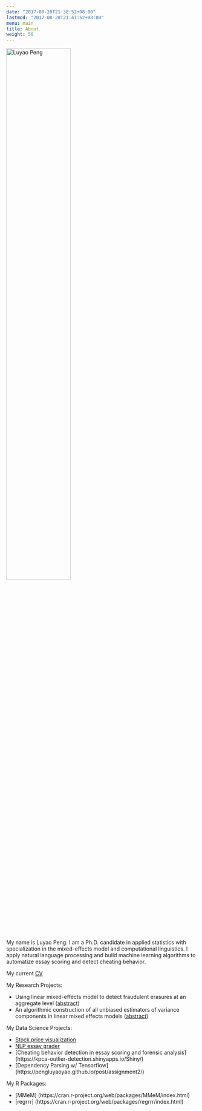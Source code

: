 ```yaml
---
date: "2017-08-20T21:38:52+08:00"
lastmod: "2017-08-28T21:41:52+08:00"
menu: main
title: About
weight: 50
---
```


<img src="/my_pic.jpg" alt="Luyao Peng" width="58%" height="60%">
 
My name is Luyao Peng. I am a Ph.D. candidate in applied statistics with specialization in the mixed-effects model and computational linguistics. I apply natural language processing and build machine learning algorithms to automatize essay scoring and detect cheating behavior. 

My current [CV](Resume_LUYAO_PENG_3_10_2019.pdf)

My Research Projects:

* Using linear mixed-effects model to detect fraudulent erasures at an aggregate level (<a href="https://pengluyaoyao.github.io/post/using-linear-mixed-effects-model-to-detect-fraudulent-erasures-at-an-aggregate-level">abstract</a>)
* An algorithmic construction of all unbiased estimators of variance components in linear mixed effects models (<a href="https://pengluyaoyao.github.io/post/dissertation">abstract</a>)

My Data Science Projects:

* [Stock price visualization](https://luyao-tdi-milestone.herokuapp.com/)
* [NLP essay grader](https://easygrader.herokuapp.com/)
* [Cheating behavior detection in essay scoring and forensic analysis] (https://kpca-outlier-detection.shinyapps.io/Shiny/)
* [Dependency Parsing w/ Tensorflow] (https://pengluyaoyao.github.io/post/assignment2/)

My R Packages:

* [MMeM] (https://cran.r-project.org/web/packages/MMeM/index.html)
* [regrrr] (https://cran.r-project.org/web/packages/regrrr/index.html)


